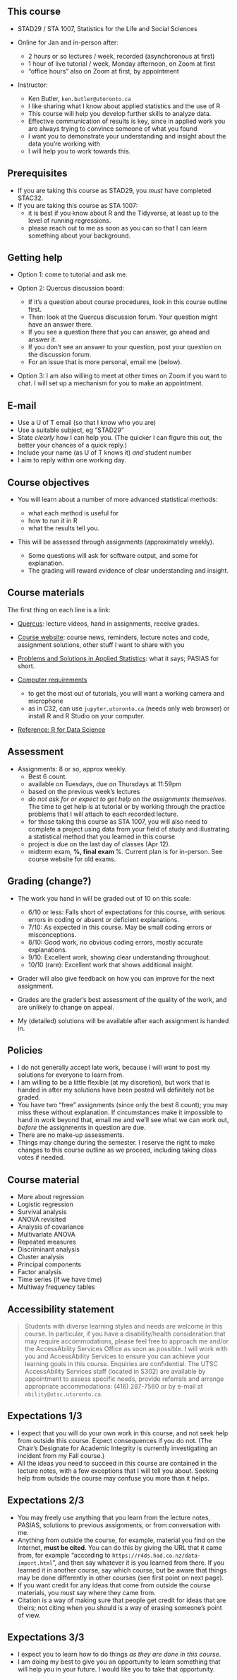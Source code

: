 ## This course

-   STAD29 / STA 1007, Statistics for the Life and Social Sciences

-   Online for Jan and in-person after:

    -   2 hours or so lectures / week, recorded (asynchoronous at first) 
    -   1 hour of live tutorial / week, Monday afternoon, on Zoom at first
    -   "office hours" also on Zoom at first, by appointment

-   Instructor:

    -   Ken Butler, `ken.butler@utoronto.ca`
    -   I like sharing what I know about applied statistics and the use of R
    -   This course will help you develop further skills to analyze data.
    -   Effective communication of results is key, since in applied work you are always trying to convince someone of what you found
    -   I want you to demonstrate your understanding and insight about the data you're working with
    -   I will help you to work towards this.

## Prerequisites

- If you are taking this course as STAD29, you *must* have completed STAC32.
- If you are taking this course as STA 1007: 
  - it is best if you know about R and the Tidyverse, at least up to the level of running regressions.
  - please reach out to me as soon as you can so that I can learn something about your background.



## Getting help

-   Option 1: come to tutorial and ask me.

-   Option 2: Quercus discussion board:

    -   If it's a question about course procedures, look in this course outline first.
    -   Then: look at the Quercus discussion forum. Your question might have an answer there.
    -   If you see a question there that you can answer, go ahead and answer it.
    -   If you don't see an answer to your question, post your question on the discussion forum.
    -   For an issue that is more personal, email me (below).

-   Option 3: I am also willing to meet at other times on Zoom if you want to chat. I will set up a mechanism for you to make an appointment.


## E-mail

-   Use a U of T email (so that I know who you are)
-   Use a suitable subject, eg "STAD29" 
-   State *clearly* how I can help you. (The quicker I can figure this out, the better your chances of a quick reply.)
-   Include your name (as U of T knows it) *and* student number
-   I aim to reply within one working day.

## Course objectives

-   You will learn about a number of more advanced statistical methods:
    - what each method is useful for
    - how to run it in R
    - what the results tell you.

-   This will be assessed through assignments (approximately weekly).

    -   Some questions will ask for software output, and some for explanation.
    -   The grading will reward evidence of clear understanding and insight.

## Course materials

The first thing on each line is a link:

-   [Quercus](https://q.utoronto.ca/): lecture videos, hand in assignments, receive grades.

-   [Course website](http://ritsokiguess.site/STAD29/): course news, reminders, lecture notes and code, assignment solutions, other stuff I want to share with you

-   [Problems and Solutions in Applied Statistics](http://ritsokiguess.site/pasias/): what it says; PASIAS for short.

-   [Computer requirements](https://www.viceprovoststudents.utoronto.ca/covid-19/tech-requirements-online-learning/)

    -   to get the most out of tutorials, you will want a working camera and microphone
    -   as in C32, can use `jupyter.utoronto.ca` (needs only web browser) or install R and R Studio on your computer.

-   [Reference: R for Data Science](https://r4ds.had.co.nz/)

## Assessment

-   Assignments: 8 or so, approx weekly.
    - Best 6 count.
    - available on Tuesdays, due on Thursdays at 11:59pm
    - based on the previous week's lectures
    - *do not ask for or expect to get help on the assignments themselves*. The time to get help is at tutorial or by working through the practice problems that I will attach to each recorded lecture.
    - for those taking this course as STA 1007, you will also need to complete a project using data from your field of study and illustrating a statistical method that you learned in this course
    - project is due on the last day of classes (Apr 12).
    - midterm exam, **%, final exam **%. Current plan is for in-person. See course website for old exams. 

## Grading (change?)

-   The work you hand in will be graded out of 10 on this scale:

    -   6/10 or less: Falls short of expectations for this course, with serious errors in coding or absent or deficient explanations.
    -   7/10: As expected in this course. May be small coding errors or misconceptions.
    -   8/10: Good work, no obvious coding errors, mostly accurate explanations.
    -   9/10: Excellent work, showing clear understanding throughout.
    -   10/10 (rare): Excellent work that shows additional insight.

-   Grader will also give feedback on how you can improve for the next assignment.

-   Grades are the grader's best assessment of the quality of the work, and are unlikely to change on appeal.

-   My (detailed) solutions will be available after each assignment is handed in.

## Policies

-   I do not generally accept late work, because I will want to post my solutions for everyone to learn from.
-   I am willing to be a little flexible (at my discretion), but work that is handed in after my solutions have been posted will definitely not be graded.
-   You have two "free" assignments (since only the best 8 count); you may miss these without explanation. If circumstances make it impossible to hand in work beyond that, email me and we'll see what we can work out, *before* the assignments in question are due.
-   There are no make-up assessments.
-   Things may change during the semester. I reserve the right to make changes to this course outline as we proceed, including taking class votes if needed.



## Course material

- More about regression
- Logistic regression
- Survival analysis
- ANOVA revisited
- Analysis of covariance
- Multivariate ANOVA
- Repeated measures
- Discriminant analysis
- Cluster analysis
- Principal components
- Factor analysis
- Time series (if we have time)
- Multiway frequency tables

## Accessibility statement

> Students with diverse learning styles and needs are welcome in this course. In particular, if you have a disability/health consideration that may require accommodations, please feel free to approach me and/or the AccessAbility Services Office as soon as possible. I will work with you and AccessAbility Services to ensure you can achieve your learning goals in this course. Enquiries are confidential. The UTSC AccessAbility Services staff (located in S302) are available by appointment to assess specific needs, provide referrals and arrange appropriate accommodations: (416) 287-7560 or by e-mail at `ability@utsc.utoronto.ca`.

## Expectations 1/3

-   I expect that you will do your own work in this course, and not seek help from outside this course. Expect consequences if you do not. (The Chair's Designate for Academic Integrity is currently investigating an incident from my Fall course.)
-   All the ideas you need to succeed in this course are contained in the lecture notes, with a few exceptions that I will tell you about. Seeking help from outside the course may confuse you more than it helps.

## Expectations 2/3

-   You may freely use anything that you learn from the lecture notes, PASIAS, solutions to previous assignments, or from conversation with me.
-   Anything from outside the course, for example, material you find on the Internet, **must be cited**. You can do this by giving the URL that it came from, for example "according to `https://r4ds.had.co.nz/data-import.html`", and then say whatever it is you learned from there. If you learned it in another course, say which course, but be aware that things may be done differently in other courses (see first point on next page).
-   If you want credit for any ideas that come from outside the course materials, you *must* say where they came from.
-   Citation is a way of making sure that people get credit for ideas that are theirs; not citing when you should is a way of erasing someone's point of view.

## Expectations 3/3

-   I expect you to learn how to do things *as they are done in this course*. 
-   I am doing my best to give you an opportunity to learn something that will help you in your future. I would like you to take that opportunity.



